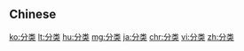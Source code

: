 {{also|分類}}
==Chinese==
{{zh-see|分類}}

[[ko:分类]]
[[lt:分类]]
[[hu:分类]]
[[mg:分类]]
[[ja:分类]]
[[chr:分类]]
[[vi:分类]]
[[zh:分类]]